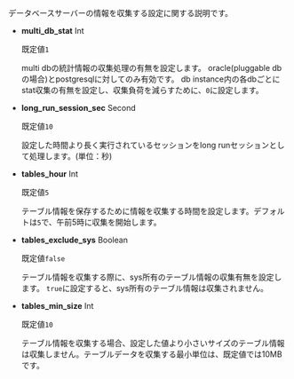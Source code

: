 データベースサーバーの情報を収集する設定に関する説明です。

- **multi_db_stat** <span class='type'>Int</span>

  既定値`1`

  multi dbの統計情報の収集処理の有無を設定します。 oracle(pluggable dbの場合)とpostgresqlに対してのみ有効です。 db instance内の各dbごとにstat収集の有無を設定し、収集負荷を減らすために、`0`に設定します。

- **long_run_session_sec** <span class='type'>Second</span>

  既定値`10`

  設定した時間より長く実行されているセッションをlong runセッションとして処理します。(単位：秒)

- **tables_hour** <span class='type'>Int</span>

  既定値`5`

  テーブル情報を保存するために情報を収集する時間を設定します。デフォルトは`5`で、午前5時に収集を開始します。

- **tables_exclude_sys** <span class='type'>Boolean</span>

  既定値`false`

  テーブル情報を収集する際に、sys所有のテーブル情報の収集有無を設定します。 `true`に設定すると、sys所有のテーブル情報は収集されません。

<InDoc product="oracle,tibero">

- **tables_min_size** <span class='type'>Int</span>

  既定値`10`

  テーブル情報を収集する場合、設定した値より小さいサイズのテーブル情報は収集しません。テーブルデータを収集する最小単位は、既定値では10MBです。

</InDoc>
